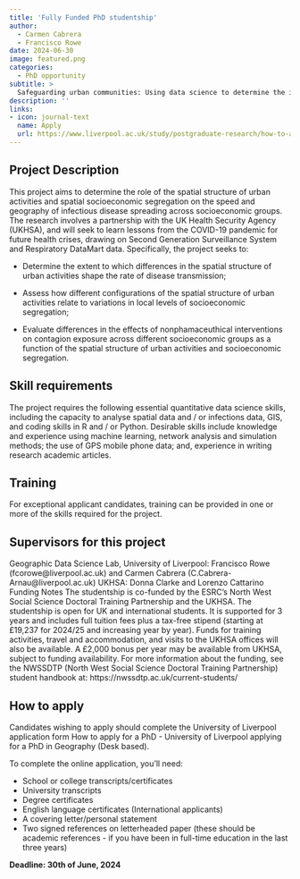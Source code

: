 ```yaml
---
title: 'Fully Funded PhD studentship'
author: 
  - Carmen Cabrera
  - Francisco Rowe
date: 2024-06-30
image: featured.png
categories:
  - PhD opportunity
subtitle: >
  Safeguarding urban communities: Using data science to determine the impact of the spatial structure of urban activities and residential segregation on the spreading of infectious diseases
description: ''
links:
- icon: journal-text
  name: Apply
  url: https://www.liverpool.ac.uk/study/postgraduate-research/how-to-apply/
---
```


## Project Description

This project aims to determine the role of the spatial structure of urban activities and spatial socioeconomic segregation on the speed and geography of infectious disease spreading across socioeconomic groups. The research involves a partnership with the UK Health Security Agency (UKHSA), and will seek to learn lessons from the COVID-19 pandemic for future health crises, drawing on Second Generation Surveillance System and Respiratory DataMart data. Specifically, the project seeks to:

- Determine the extent to which differences in the spatial structure of urban activities shape the rate of disease transmission;

- Assess how different configurations of the spatial structure of urban activities relate to variations in local levels of socioeconomic segregation;

- Evaluate differences in the effects of nonphamaceuthical interventions on contagion exposure across different socioeconomic groups as a function of the spatial structure of urban activities and socioeconomic segregation.

## Skill requirements
The project requires the following essential quantitative data science skills, including the capacity to analyse spatial data and / or infections data, GIS, and coding skills in R and / or Python. Desirable skills include knowledge and experience using machine learning, network analysis and simulation methods; the use of GPS mobile phone data; and, experience in writing research academic articles.

## Training
For exceptional applicant candidates, training can be provided in one or more of the skills required for the project.

## Supervisors for this project
Geographic Data Science Lab, University of Liverpool: Francisco Rowe (fcorowe@liverpool.ac.uk) and Carmen Cabrera (C.Cabrera-Arnau@liverpool.ac.uk)
UKHSA: Donna Clarke and Lorenzo Cattarino
Funding Notes
The studentship is co-funded by the ESRC’s North West Social Science Doctoral Training Partnership and the UKHSA. The studentship is open for UK and international students. It is supported for 3 years and includes full tuition fees plus a tax-free stipend (starting at £19,237 for 2024/25 and increasing year by year). Funds for training activities, travel and accommodation, and visits to the UKHSA offices will also be available. A £2,000 bonus per year may be available from UKHSA, subject to funding availability. For more information about the funding, see the NWSSDTP (North West Social Science Doctoral Training Partnership) student handbook at: https://nwssdtp.ac.uk/current-students/

## How to apply
Candidates wishing to apply should complete the University of Liverpool application form How to apply for a PhD - University of Liverpool applying for a PhD in Geography (Desk based).

To complete the online application, you’ll need:

- School or college transcripts/certificates  
- University transcripts  
- Degree certificates  
- English language certificates (International applicants)  
- A covering letter/personal statement  
- Two signed references on letterheaded paper (these should be academic references - if you have been in full-time education in the last three years)

**Deadline: 30th of June, 2024**
